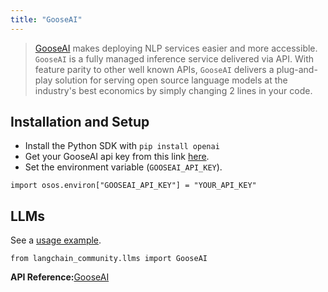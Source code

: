 ```yaml
---
title: "GooseAI"
---
```


> [GooseAI](https://goose.ai) makes deploying NLP services easier and more accessible. `GooseAI` is a fully managed inference service delivered via API. With feature parity to other well known APIs, `GooseAI` delivers a plug-and-play solution for serving open source language models at the industry's best economics by simply changing 2 lines in your code.

## Installation and Setup

* Install the Python SDK with `pip install openai`
* Get your GooseAI api key from this link [here](https://goose.ai/).
* Set the environment variable (`GOOSEAI_API_KEY`).

```
import osos.environ["GOOSEAI_API_KEY"] = "YOUR_API_KEY"
```

## LLMs

See a [usage example](/oss/integrations/llms/gooseai).

```
from langchain_community.llms import GooseAI
```

**API Reference:**[GooseAI](https://python.langchain.com/api_reference/community/llms/langchain_community.llms.gooseai.GooseAI.html)
